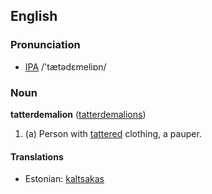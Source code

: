 ==English==
===Pronunciation===
* [[IPA]] /'tætədεmeliɒn/
===Noun===
'''tatterdemalion''' ([[tatterdemalions]])

# (a) Person with [[tatter]]ed clothing, a pauper.

====Translations====
*Estonian: [[kaltsakas]]